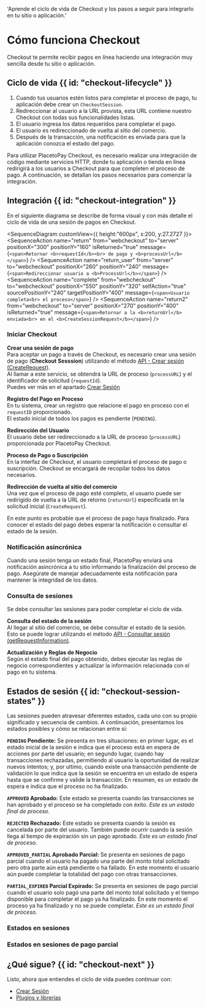 
  'Aprende el ciclo de vida de Checkout y los pasos a seguir para integrarlo en tu sitio o aplicación.'

# Cómo funciona Checkout

Checkout te permite recibir pagos en línea haciendo una integración muy sencilla desde tu sitio o aplicación.

## Ciclo de vida {{ id: "checkout-lifecycle" }}

1. Cuando tus usuarios estén listos para completar el proceso de pago, tu aplicación debe crear un `CheckoutSession`.
2. Redireccionar al usuario a la URL provista, esta URL contiene nuestro Checkout con todas sus funcionalidades listas.
3. El usuario ingresa los datos requeridos para completar el pago.
4. El usuario es redireccionado de vuelta al sitio del comercio.
5. Después de la transacción, una notificación es enviada para que la aplicación conozca el estado del pago.

Para utilizar PlacetoPay Checkout, es necesario realizar una integración de código mediante servicios HTTP, donde tu aplicación o tienda en línea redirigirá a los usuarios a Checkout para que completen el proceso de pago. A continuación, se detallan los pasos necesarios para comenzar la integración.

## Integración {{ id: "checkout-integration" }}

En el siguiente diagrama se describe de forma visual y con más detalle el ciclo de vida de una sesión de pagos en Checkout.

<SequenceDiagram customView={{ height:"600px", x:200, y:27.2727 }}> 
  <SequenceActor name="site" color="bg-sky-500" label="Tu sitio" positionX="0" positionY="0" height="700px" />
  <Line id="line" label="Inicio" positionX="-100" positionY="35" width="800px" />
  <SequenceActor name="server" label="Tu servidor" positionX="220" positionY="0" height="700px" />
  <SequenceActor name="webcheckout" color="bg-orange-500" label="Webcheckout" positionX="550" positionY="0" height="700px" />
  <SequenceAction 
    name="process"
    from="site" 
    to="server" 
    message="Iniciar proceso" 
    positionX="50" 
    positionY="70" 
  />
  <SequenceAction 
    name="session"  
    from="server" 
    to="webcheckout" 
    message="Crear sesión de pago" 
    positionX="300" 
    positionY="70" 
  />
  <SequenceAction 
    name="return"
    from="webcheckout" 
    to="server" 
    positionX="300" 
    positionY="160"
    isReturned="true"
    message={`<span>Retornar <b>requestId</b><br> de pago y <b>processUrl</b></span>`} 
  />
    <SequenceAction 
    name="return_user"
    from="server" 
    to="webcheckout" 
    positionX="260" 
    positionY="240"
    message={`<span>Redireccionar usuario a <b>ProcessUrl</b></span>`} 
  />
  <SequenceAction 
    name="complete"
    from="webcheckout" 
    to="webcheckout"
    positionX="550" 
    positionY="320" 
    selfAction="true"
    sourcePositionY="240"
    targetPositionY="400"
    message={`<span>Usuario completa<br> el proceso</span>`} 
  />
  <SequenceAction 
    name="return2"
    from="webcheckout" 
    to="server" 
    positionX="270" 
    positionY="400"
    isReturned="true"
    message={`<span>Retornar a la <b>returnUrl</b> enviada<br> en el <b>CreateSessionRequest</b></span>`} 
  />
  <Line id="lineConsulta" label="Consulta" positionX="-100" positionY="460" width="800px" />
  <SequenceAction 
    name="checkSession"  
    from="server" 
    to="webcheckout" 
    message="Consultar sesión de pago" 
    positionX="290" 
    positionY="480" 
  />
  <SequenceAction 
    name="statusSession"  
    from="webcheckout" 
    to="server" 
    message="Retornar estado de la sesión" 
    positionX="280" 
    positionY="560" 
    isReturned="true"
  />
  <SequenceAction 
    name="detail"  
    from="server" 
    to="site" 
    message="Detalle del proceso" 
    positionX="35" 
    positionY="560" 
    isReturned="true"
  />
  <Line id="lineNotificacion" label="Notificación" positionX="-100" positionY="618" width="800px" />
  <SequenceAction 
    name="notification"
    from="webcheckout" 
    to="server" 
    message="Notificación webhook"
    positionX="300" 
    positionY="640" 
    isReturned="true"
  />
</SequenceDiagram>

### Iniciar Checkout

**Crear una sesión de pago**  
Para aceptar un pago a través de Checkout, es necesario crear una sesión de pago (**Checkout Sesssion**) utilizando el método [API - Crear sesión (CreateRequest)](/checkout/api/reference/session#crear-una-sesion).  
Al llamar a este servicio, se obtendrá la URL de proceso (`processURL`) y el identificador de solicitud (`requestId`).  
Puedes ver más en el apartado [Crear Sesión](/checkout/api/reference/session#crear-una-sesion)

**Registro del Pago en Proceso**  
En tu sistema, crear un registro que relacione el pago en proceso con el `requestID` proporcionado.  
El estado inicial de todos los pagos es pendiente (`PENDING`).

**Redirección del Usuario**  
El usuario debe ser redireccionado a la URL de proceso (`processURL`) proporcionada por PlacetoPay Checkout.

**Proceso de Pago o Suscripción**  
En la interfaz de Checkout, el usuario completará el proceso de pago o suscripción. Checkout se encargará de recopilar todos los datos necesarios.

**Redirección de vuelta al sitio del comercio**  
Una vez que el proceso de pago esté completo, el usuario puede ser redirigido de vuelta a la URL de retorno (`returnUrl`) especificada en la solicitud inicial (`CreateRequest`).

En este punto es probable que el proceso de pago haya finalizado. Para conocer el estado del pago debes esperar la notificación o consultar el estado de la sesión.

### Notificación asincrónica

Cuando una sesión tenga un estado final, PlacetoPay enviará una notificación asincrónica a tu sitio informando la finalización del proceso de pago. Asegúrate de manejar adecuadamente esta notificación para mantener la integridad de los datos.

### Consulta de sesiones

Se debe consultar las sesiones para poder completar el ciclo de vida.

**Consulta del estado de la sesión**  
Al llegar al sitio del comercio, se debe consultar el estado de la sesión.  
Esto se puede lograr utilizando el método [API - Consultar sesión (getRequestInformation)](/checkout/api/reference/session#query-a-session).

**Actualización y Reglas de Negocio**  
Según el estado final del pago obtenido, debes ejecutar las reglas de negocio correspondientes y actualizar la información relacionada con el pago en tu sistema.

## Estados de sesión {{ id: "checkout-session-states" }}

Las sesiones pueden atravesar diferentes estados, cada uno con su propio significado y secuencia de cambios. A continuación, presentamos los estados posibles y cómo se relacionan entre sí:

**`PENDING` Pendiente:**
Se presenta en tres situaciones: en primer lugar, es el estado inicial de la sesión e indica que el proceso está en espera de acciones por parte del usuario;
en segundo lugar, cuando hay transacciones rechazadas, permitiendo al usuario la oportunidad de realizar nuevos intentos;
y, por ultimo, cuando existe una transacción pendiente de validación lo que indica que la sesión se encuentra en un estado de espera hasta que se confirme y valide la transacción.
En resumen, es un estado de espera e indica que el proceso no ha finalizado.

**`APPROVED` Aprobado:**
Este estado se presenta cuando las transacciones se han aprobado y el proceso se ha completado con éxito. _Este es un estado final de proceso._

**`REJECTED` Rechazado:**
Este estado se presenta cuando la sesión es cancelada por parte del usuario. También puede ocurrir cuando la sesión llega al tiempo de expiración sin un pago aprobado. _Este es un estado final de proceso._

**`APPROVED_PARTIAL` Aprobado Parcial:**
Se presenta en sesiones de pago parcial cuando el usuario ha pagado una parte del monto total solicitado pero otra parte aún está pendiente o ha fallado.
En este momento el usuario aún puede completar la totalidad del pago con otras transacciones.

**`PARTIAL_EXPIRED` Parcial Expirado:**
Se presenta en sesiones de pago parcial cuando el usuario solo pagó una parte del monto total solicitado y el tiempo disponible para completar el pago ya ha finalizado.
En este momento el proceso ya ha finalizado y no se puede completar. _Este es un estado final de proceso._

### Estados en sesiones
<SessionStates></SessionStates>

### Estados en sesiones de pago parcial
<PartialSessionStates></PartialSessionStates>

## ¿Qué sigue? {{ id: "checkout-next" }}

Listo, ahora que entiendes el ciclo de vída puedes continuar con:

- [Crear Sesión](/checkout/create-session)
- [Plugins y librerías](/checkout/plugins)

